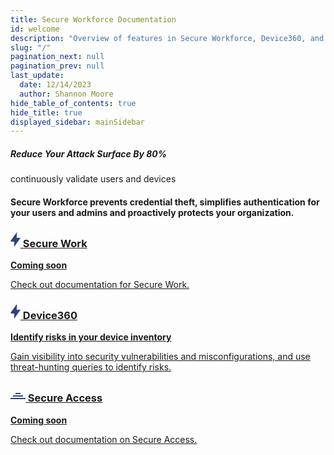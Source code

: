 ```yaml
---
title: Secure Workforce Documentation
id: welcome
description: "Overview of features in Secure Workforce, Device360, and Secure Access"
slug: "/"
pagination_next: null
pagination_prev: null
last_update:
  date: 12/14/2023
  author: Shannon Moore
hide_table_of_contents: true
hide_title: true
displayed_sidebar: mainSidebar
---
```



<div class="intro-visual">
  <Row wrap={true}>
    <Col flex="1 1 600px">
      <div class="intro-text">
        <h5>
          Reduce Your Attack Surface By 80%
          <br />
        </h5>
        <p class="intro-text">
          continuously validate users and devices
        </p>
        <h4 class="intro-text">
          Secure Workforce prevents credential theft, simplifies authentication for your users and admins and proactively protects your organization.
        </h4>
      </div>
    </Col>
    <Col flex="1 0 250px">
      <div></div>
    </Col>
  </Row>
</div>

<section class="intro-cards">
  <div class="container intro-cards">
    <Stack direction={{ xs: "column", sm: "row" }} spacing={3}>
      <div>
        <div class="card intro-card">
          <a href="#">
            <div class="card__header">
              <h3>
                <svg
                  width="16"
                  height="24"
                  viewBox="0 0 16 24"
                  fill="blue"
                  xmlns="http://www.w3.org/2000/svg"
                  style={{ marginRight: "8px", transform: "translateY(4px)" }}
                >
                  <path
                    d="M16 9H9.82999L10.29 0.290001C10.4 0.1 10.2 -0.1 10.1 0L0 14C-0.1 14.1 0 14.3 0.2 14.4L6.17001 15.5L5.71 22.71C5.7 22.9 5.9 23.1 6.1 23L16 9C16.1 8.9 16.1 8.7 16 8.6L16 9Z"
                    fill="#2b4281"
                    fillRule="evenodd"
                    clipRule="evenodd"
                  />
                </svg>
                Secure Work
              </h3>
            </div>
            <div class="card__body">
              <p>
                <b>Coming soon</b>
              </p>
              <p>
                Check out documentation for Secure Work.
              </p>
            </div>
          </a>
        </div>
      </div>
      <div>
        <div class="card intro-card">
          <a href="/docs/device360">
            <div class="card__header">
              <h3>
                <svg
                  width="16"
                  height="24"
                  viewBox="0 0 16 24"
                  fill="blue"
                  xmlns="http://www.w3.org/2000/svg"
                  style={{ marginRight: "8px", transform: "translateY(4px)" }}
                >
                  <path
                    d="M16 9H9.82999L10.29 0.290001C10.4 0.1 10.2 -0.1 10.1 0L0 14C-0.1 14.1 0 14.3 0.2 14.4L6.17001 15.5L5.71 22.71C5.7 22.9 5.9 23.1 6.1 23L16 9C16.1 8.9 16.1 8.7 16 8.6L16 9Z"
                    fill="#2b4281"
                    fillRule="evenodd"
                    clipRule="evenodd"
                  />
                </svg>
                Device360
              </h3>
            </div>
            <div class="card__body">
              <p>
                <b>Identify risks in your device inventory</b>
              </p>
              <p>
                Gain visibility into security vulnerabilities and misconfigurations, and use threat-hunting queries to identify risks.
              </p>
            </div>
          </a>
        </div>
      </div>
      <div>
        <div class="card intro-card">
          <a href="#">
            <div class="card__header">
              <h3>
                <svg
                  width="24"
                  height="24"
                  viewBox="0 0 24 24"
                  fill="none"
                  xmlns="http://www.w3.org/2000/svg"
                  style={{ marginRight: "8px", transform: "translateY(2px)" }}
                >
                  <path
                    d="M8,10 L16,10 L16,12 L8,12 L8,10
                      M4,14 L12,14 L12,16 L4,16 L4,14 M12,14 L20,14 L20,16 L12,16 L12,14
                      M0,18 L8,18 L8,20 L0,20 L0,18 M8,18 L16,18 L16,20 L8,20 L8,18 M16,18 L24,18 L24,20 L16,20 L16,18"
                    fill="#2b4281"
                  />
                </svg>
                Secure Access
              </h3>
            </div>
            <div class="card__body">
              <p>
                <strong>Coming soon</strong>
              </p>
              <p>
                Check out documentation on Secure Access.
              </p>
            </div>
          </a>
        </div>
      </div>
    </Stack>

  </div>
</section>
